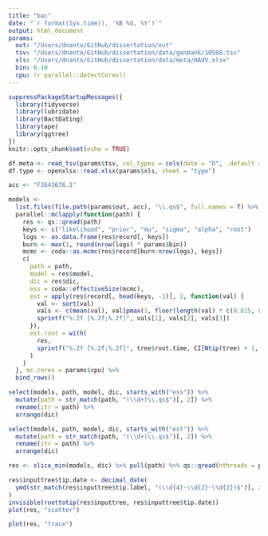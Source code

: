 ```yaml
---
title: "bac"
date: "`r format(Sys.time(), '%B %d, %Y')`"
output: html_document
params:
  out: "/Users/dnanto/GitHub/dissertation/out"
  tsv: "/Users/dnanto/GitHub/dissertation/data/genbank/10508.tsv"
  xls: "/Users/dnanto/GitHub/dissertation/data/meta/HAdV.xlsx"
  bin: 0.10
  cpu: !r parallel::detectCores()
---
```


```r
suppressPackageStartupMessages({
  library(tidyverse)
  library(lubridate)
  library(BactDating)
  library(ape)
  library(ggtree)
})
knitr::opts_chunk$set(echo = TRUE)
```

```r
df.meta <- read_tsv(params$tsv, col_types = cols(date = "D", .default = "c"), na = "?")
df.type <- openxlsx::read.xlsx(params$xls, sheet = "type")
```

```r
acc <- "FJ643676.1"
```

```r
models <-
  list.files(file.path(params$out, acc), "\\.qs$", full.names = T) %>%
  parallel::mclapply(function(path) {
    res <- qs::qread(path)
    keys <- c("likelihood", "prior", "mu", "sigma", "alpha", "root")
    logs <- as.data.frame(res$record[, keys])
    burn <- max(1, round(nrow(logs) * params$bin))
    mcmc <- coda::as.mcmc(res$record[burn:nrow(logs), keys])
    c(
      path = path,
      model = res$model,
      dic = res$dic,
      ess = coda::effectiveSize(mcmc),
      est = apply(res$record[, head(keys, -1)], 2, function(val) {
        val <- sort(val)
        vals <- c(mean(val), val[pmax(1, floor(length(val) * c(0.025, 0.975)))])
        sprintf("%.2f [%.2f;%.2f]", vals[1], vals[2], vals[3])
      }),
      est.root = with(
        res,
        sprintf("%.2f [%.2f;%.2f]", tree$root.time, CI[Ntip(tree) + 1, 1], CI[Ntip(tree) + 1, 2])
      )
    )
  }, mc.cores = params$cpu) %>%
  bind_rows()
```

```r
select(models, path, model, dic, starts_with("ess")) %>%
  mutate(path = str_match(path, "(\\d+)\\.qs$")[, 2]) %>%
  rename(itr = path) %>%
  arrange(dic)
```

```r
select(models, path, model, dic, starts_with("est")) %>%
  mutate(path = str_match(path, "(\\d+)\\.qs$")[, 2]) %>%
  rename(itr = path) %>%
  arrange(dic)
```

```r
res <- slice_min(models, dic) %>% pull(path) %>% qs::qread(nthreads = params$cpu)
```

```r
res$inputtree$tip.date <- decimal_date(
  ymd(str_match(res$inputtree$tip.label, "(\\d{4}-\\d{2}-\\d{2})$")[, 2])
)
invisible(roottotip(res$inputtree, res$inputtree$tip.date))
plot(res, "scatter")
```

```r
plot(res, "trace")
```

